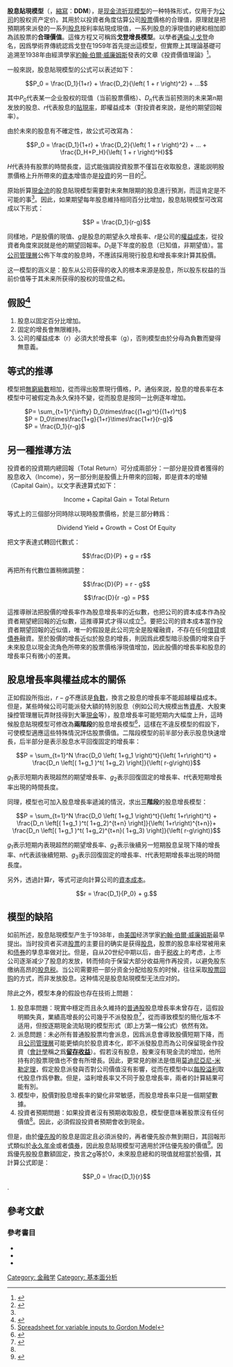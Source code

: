 '''股息貼現模型'''（{{lang-en|'''D'''ividend '''D'''iscount '''M'''odel}}，[[縮寫|縮寫]]：'''DDM'''），是[[现金流折现模型|现金流折现模型]]的一种特殊形式，仅用于为[[有限公司|公司]]的股权资产定价。其用於以投資者角度估算公司[[股票|股票]]價格的合理值，原理就是把預期將來派發的一系列[[股息|股息]]按利率貼現成現值，一系列股息的淨現值的總和相加即為該股票的'''合理價值'''。這條方程又可稱爲'''戈登增長模型'''。以學者[[邁倫·J.戈登|邁倫·J.戈登]]命名，因爲學術界傳統認爲戈登在1959年首先提出這模型，但實際上其理論基礎可追溯至1938年由經濟學家[[約翰·伯爾·威廉姆斯|約翰·伯爾·威廉姆斯]]發表的文章《投資價值理論》<ref>{{cite book |author=馬克·魯賓斯坦|title=《投資思想史》|pages=第71頁}}</ref>。

一般來説，股息貼現模型的公式可以表述如下：

:<math>P_0 = \frac{D_1}{1+r} + \frac{D_2}{\left( 1 + r \right)^2} + ... </math>

其中<math>P_0</math>代表某一企业股权的现值（当前股票價格）、<math>D_n</math>代表当前预测的未来第n期发放的股息、<math>r</math>代表股息的[[利率|貼現率]]，即權益成本（對投資者來說，是他的期望回報率）。

由於未來的股息有不確定性，故公式可改寫為：

:<math>P_0 = \frac{D_1}{1+r} + \frac{D_2}{\left( 1 + r \right)^2} + ... + \frac{D_H+P_H}{\left( 1 + r \right)^H}</math>

<math>H</math>代表持有股票的時間長度，這式能強調投資股票不僅旨在收取股息，還能説明股票價格上升所帶來的[[資本|資本]]增值亦是[[投資|投資]]的另一目的<ref name=autogenerated1>{{cite book |author=Z. Bodie, A. Kane, A. J. Marcus|title=《投資學》|pages=第379頁}}</ref>。

原始折算[[現金流|現金流]]的股息貼現模型需要對未來無限期的股息進行預測，而這肯定是不可能的事<ref name=autogenerated1/>。因此，如果期望每年股息維持相同百分比增加，股息貼現模型可改寫成以下形式：

:<math>P = \frac{D_1}{r-g}</math>

同樣地，<math>P</math>是股價的現值、<math>g</math>是股息的期望永久增長率、<math>r</math>是公司的[[權益成本|權益成本]]，從投資者角度來説就是他的期望回報率。<math>D_1</math>是下年度的股息（已知值，非期望值）。當[[董事會|公司管理層]]公佈下年度的股息時，不應該採用現行股息和增長率來計算其股價。

这一模型的涵义是：股东从公司获得的收入的根本来源是股息，所以股东权益的当前价值等于其未来所获得的股权的现值之和。

==假設<ref>{{cite book |author=Brown,Keith C., Reilly, Frank K.|title=Analysis Of Investment And Management Of Portfolio|pages=第332頁}}</ref>==
#股息以固定百分比增加。
#固定的增長會無限維持。
#公司的權益成本（r）必須大於增長率（g），否則模型由於分母為負數而變得無意義。

==等式的推導==
模型把[[無窮級數|無窮級數]]相加，從而得出股票現行價格，P。通俗來説，股息的增長率在本模型中可被假定為永久保持不變，從而股息是按同一比例逐年增加。

: <math> P= \sum_{t=1}^{\infty}  D_0\times\frac{(1+g)^t}{(1+r)^t}</math>
: <math>P = D_0\times\frac{1+g}{1+r}\times\frac{1+r}{r-g}</math>
:<math>P = \frac{D_1}{r-g}</math>

==另一種推導方法==
投資者的投資期内總回報（Total Return）可分成兩部分：一部分是投資者獲得的股息收入（Income），另一部分則是股價上升帶來的回報，即是資本的增殖（Capital Gain）。以文字表達算式如下：

:<math>\text{Income} + \text{Capital Gain} = \text{Total Return}</math>

等式上的三個部分同時除以現時股票價格，於是三部分轉爲：

:<math>\text{Dividend Yield} + \text{Growth} = \text{Cost Of Equity}</math>

把文字表達式轉回代數式：

:<math>\frac{D}{P} + g = r</math>

再把所有代數位置稍微調整：

:<math>\frac{D}{P} = r - g</math>

:<math>\frac{D}{r -g} = P</math>

這推導辦法把股價的增長率作為股息增長率的近似數，也把公司的資本成本作為投資者期望總回報的近似數，這推導算式才得以成立<ref>[http://www.retailinvestor.org/perpetuity.xls Spreadsheet for variable inputs to Gordon Model]</ref>。要把公司的資本成本當作投資者期望回報的近似值，唯一的假設是此公司完全是股權融資，不存在任何[[借貸|借貸]]或[[債券|債券]]融資。至於股價的增長近似於股息的增長，則因爲此模型暗示股價的增來自于未來股息以現金流角色所帶來的股票價格淨現值增加，因此股價的增長率和股息的增長率只有微小的差異。

==股息增長率與權益成本的關係==
正如假設所指出，<math>r-g</math>不應該是[[負數|負數]]，換言之股息的增長率不能超越權益成本。但是，某些時候公司可能派發大額的特別股息（例如公司大規模出售[[資產|資產]]、大股東操控管理層玩弄財技得到大筆[[現金|現金]]等），股息增長率可能短期内大幅度上升，這時候股息貼現模型可修改為'''兩階段'''的股息增長模型<ref>{{cite book |author=Brown,Keith C., Reilly, Frank K.|title=Analysis Of Investment And Management Of Portfolio|pages=第361頁}}</ref>，這樣在不違反模型的假設下，可使模型適應這些特殊情況評估股票價值。二階段模型的前半部分表示股息快速增長，后半部分是表示股息水平回復固定的增長率：

:<math>P = \sum_{t=1}^N \frac{D_0 \left( 1+g_1 \right)^t}{\left( 1+r\right)^t} + \frac{D_n \left[( 1+g_1 )^t( 1+g_2) \right]}{\left( r-g\right)}</math>

<math>g_1</math>表示短期内表現超然的期望增長率、<math>g_2</math>表示回復固定的增長率、<math>t</math>代表短期增長率出現的時間長度。

同理，模型也可加入股息增長率遞減的情況，求出'''三階段'''的股息增長模型：

:<math>P = \sum_{t=1}^N \frac{D_0 \left( 1+g_1 \right)^t}{\left( 1+r\right)^t} + \frac{D_n \left[( 1+g_1 )^t( 1+g_2)^{t+n} \right]}{\left( 1+r\right)^{t+n}}+ \frac{D_n \left[( 1+g_1 )^t( 1+g_2)^{t+n}( 1+g_3) \right]}{\left( r-g\right)}</math>

<math>g_1</math>表示短期内表現超然的期望增長率、<math>g_2</math>表示後續另一短期股息呈現下降的增長率、n代表該後續短期、<math>g_3</math>表示回復固定的增長率、<math>t</math>代表短期增長率出現的時間長度。

另外，透過計算<math>r</math>，等式可逆向計算公司的[[資本成本|資本成本]]。
:<math>r = \frac{D_1}{P_0} + g.</math>

==模型的缺陷==
如前所述，股息貼現模型产生于1938年，由[[美国|美国]]经济学家[[約翰·伯爾·威廉姆斯|約翰·伯爾·威廉姆斯]]最早提出。当时投资者买进[[股票|股票]]的主要目的确实是获得[[股息|股息]]，股票的股息率经常被用来和[[债券|债券]]的孳息率做对比。但是，自从20世纪中期以后，由于[[税收|税收]]上的考虑，上市公司逐渐减少了股息的发放，转而倾向于保留大部分收益用作再投资，以避免股东缴纳高昂的[[股息税|股息税]]。当公司需要把一部分资金分配给股东的时候，往往采取[[股票回购|股票回购]]的方式，而非发放股息。这种情况是股息貼現模型无法应对的。

除此之外，模型本身的假設也存在技術上問題：

#股息率問題：現實中穩定而且永久維持的[[普通股|普通股]]股息增長率未曾存在，這假設明顯失真，業績高增長的公司幾乎不派發股息<ref>{{cite book |author=Brown,Keith C., Reilly, Frank K.|title=Analysis Of Investment And Management Of Portfolio|pages=第327頁}}</ref>，從而導致模型的簡化版本不适用，但按逐期現金流貼現的模型形式（即上方第一條公式）依然有效。
#派息問題：未必所有普通股股票均會派息，因爲派息會導致股價短期下降，而且[[董事局|公司管理層]]可能更傾向於股息資本化，即不派發股息而為公司保留現金作投資（[[會計學|會計學]]稱之爲'''[[留存收益|留存收益]]'''）。假若沒有股息，股東沒有現金流的增加，他所持有的股票現值也不會有所增長。因此，更常見的辦法是借用[[莫迪尼亞尼-米勒定理|莫迪尼亞尼-米勒定理]]，假定股息派發與否對公司價值沒有影響，從而在模型中以[[每股溢利|每股溢利]]取代股息作爲參數。但是，溢利增長率又不同于股息增長率，兩者的計算結果可能有別。
#模型中，股價對股息增長率的變化非常敏感，而股息增長率只是一個期望數據。
#投資者預期問題：如果投資者沒有預期收取股息，模型便意味著股票沒有任何價值<ref name=autogenerated1/>。因此，必須假設投資者預期會收到現金。

但是，由於[[優先股|優先股]]的股息是固定且必須派發的，再者優先股亦無到期日，其回報形式類似於[[永久年金|永久年金]]或者[[債券|債券]]，因此股息貼現模型可適用於評估優先股的價值<ref>{{cite book |author=Brown,Keith C., Reilly, Frank K.|title=Analysis Of Investment And Management Of Portfolio|pages=第325頁}}</ref>。因爲優先股股息數額固定，換言之g等於0，未來股息總和的現值就相當於股價，其計算公式即是：

:<math>P_0 = \frac{D_1}{r}</math>.


==參考文獻==
{{reflist}}

===參考書目===
* {{cite book |author=Z. Bodie, A. Kane, A. J. Marcus 陳收 楊艷 譯|title=《投資學》|url=https://archive.org/details/touzixueyuanshud0007edbodi|publisher= 機械工業出版社|isbn= 978-7-111-26944-1|date=2009年8月}}
* {{cite book |author=馬克·魯賓斯坦|title=《投資思想史》|publisher= 機械工業出版社|isbn= 978-7-111-38839-5|date=2012年7月}}
* {{cite book |author=Brown, Keith C., Reilly, Frank K.|title=Analysis Of Investment And Management Of Portfolio|year= 2009|publisher= South-Western|isbn= 978-0-324-65842-2}}

{{金融市場}}
[[Category:_金融学|Category: 金融学]]
[[Category:_基本面分析|Category: 基本面分析]]